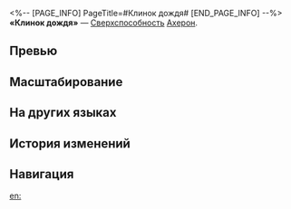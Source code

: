 <%-- [PAGE_INFO]
PageTitle=#Клинок дождя#
[END_PAGE_INFO] --%>
{{Навык Инфобокс
|Название         = Клинок дождя
|Изображение      = Навык Клинок дождя.png
|Персонаж         = Ахерон
|Тип              = Сверхспособность
|Тэг              = Групповая атака
|УронСтойк        = 5 (основная цель)<br />5
|ЭнергияГен       = 
|Энергия          = 
|Длительность     = 
|Описание         = 
|Свойство1        = 
|Масштабирование1 = 
}}
'''«Клинок дождя»''' — [[Сверхспособность]] [[Ахерон]].

==Превью==
{{Превью
|Файл = Клинок дождя Превью
}}

==Масштабирование==
{{Масштабирование навыка|тип=Сверхспособность
|14.4%;15.36%;16.32%;17.28%;18.24%;19.2%;20.4%;21.6%;22.8%;24%;24.96%;25.92%;26.88%;27.84%;28.8%
|9%;9.6%;10.2%;10.8%;11.4%;12%;12.75%;13.5%;14.25%;15%;15.6%;16.2%;16.8%;17.4%;18%
|72%;76.8%;81.6%;86.4%;91.2%;96%;102%;108%;114%;120%;124.8%;129.6%;134.4%;139.2%;144%
}}

==На других языках==
{{На других языках
|en   = Rainblade
|zhs  = 啼泽雨斩
|zht  = 啼澤雨斬
|ja   = 啼沢斬り
|ko   = 눈물 베기
|es   = Pluviespada
|fr   = Lame de pluie
|ru   = Клинок дождя
|th   = Rainblade
|vi   = Lưỡi Chém Mưa
|de   = Regnerische Klage
|id   = Rainblade
|pt   = Lâmina Pluvial
}}

==История изменений==
{{История изменений|3.5}}

==Навигация==
{{Навык Навбокс|Ахерон}}

[[en:]]
